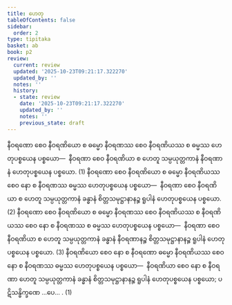 ```yaml
---
title: ဟေတု
tableOfContents: false
sidebar:
  order: 2
type: tipitaka
basket: ab
book: p2
review:
  current: review
  updated: '2025-10-23T09:21:17.322270'
  updated_by: ''
  notes: ''
  history:
  - state: review
    date: '2025-10-23T09:21:17.322270'
    updated_by: ''
    notes: ''
    previous_state: draft
---
```



<ReviewStatus review={frontmatter.review} showDetails={true} />

<HypothesisAnnotation frontmatter={frontmatter} />

<DynamicBreadcrumb />

<Division number="90" book="p2" e="ch" v="38" p="242">

<Paragraph number="2079" book="p2">
နီဝရဏော စေဝ နီဝရဏိယော စ ဓမ္မော နီဝရဏဿ စေဝ နီဝရဏိယဿ စ ဓမ္မဿ ဟေတုပစ္စယေန ပစ္စယော—  နီဝရဏာ စေဝ နီဝရဏိယာ စ ဟေတူ သမ္ပယုတ္တကာနံ နီဝရဏာနံ ဟေတုပစ္စယေန ပစ္စယော. (1)
</Paragraph>

<Paragraph number="2080" book="p2">
နီဝရဏော စေဝ နီဝရဏိယော စ ဓမ္မော နီဝရဏိယဿ စေဝ နော စ နီဝရဏဿ ဓမ္မဿ ဟေတုပစ္စယေန ပစ္စယော—  နီဝရဏာ စေဝ နီဝရဏိယာ စ ဟေတူ သမ္ပယုတ္တကာနံ ခန္ဓာနံ စိတ္တသမုဋ္ဌာနာနဉ္စ ရူပါနံ ဟေတုပစ္စယေန ပစ္စယော. (2)
</Paragraph>

<Paragraph number="2081" book="p2">
နီဝရဏော စေဝ နီဝရဏိယော စ ဓမ္မော နီဝရဏဿ စေဝ နီဝရဏိယဿ စ နီဝရဏိယဿ စေဝ နော စ နီဝရဏဿ စ ဓမ္မဿ ဟေတုပစ္စယေန ပစ္စယော—  နီဝရဏာ စေဝ နီဝရဏိယာ စ ဟေတူ သမ္ပယုတ္တကာနံ ခန္ဓာနံ နီဝရဏာနဉ္စ စိတ္တသမုဋ္ဌာနာနဉ္စ ရူပါနံ ဟေတုပစ္စယေန ပစ္စယော. (3)
</Paragraph>

<Paragraph number="2082" book="p2">
နီဝရဏိယော စေဝ နော စ နီဝရဏော ဓမ္မော နီဝရဏိယဿ စေဝ နော စ နီဝရဏဿ ဓမ္မဿ ဟေတုပစ္စယေန ပစ္စယော—  နီဝရဏိယာ စေဝ နော စ နီဝရဏာ ဟေတူ သမ္ပယုတ္တကာနံ ခန္ဓာနံ စိတ္တသမုဋ္ဌာနာနဉ္စ ရူပါနံ ဟေတုပစ္စယေန ပစ္စယော; ပဋိသန္ဓိက္ခဏေ …ပေ… . (1)
</Paragraph>
</Division>